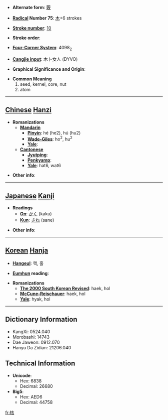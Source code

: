 * '''Alternate form''': [[覈]]

* '''[[Wiktionary:Chinese radical index| Radical]] Number 75''': [[Wiktionary:Chinese radical index 木|木]]+6 strokes

* '''[[Wiktionary:Chinese total strokes index|Stroke number]]''': [[Wiktionary:Chinese total strokes index 10|10]]

* '''Stroke order''': 

* '''[[Wiktionary:Chinese four corner index|Four-Corner System]]''': 4098<sub>2</sub>

* '''[[Wiktionary:Chinese Cangjie index|Cangjie input]]''': 木卜女人 (DYVO)

* '''Graphical Significance and Origin''': 

* '''Common Meaning'''
*#seed, kernel, core, nut
*# atom


----

== [[Chinese]] [[Hanzi]] ==

* '''Romanizations'''
** '''[[Mandarin]]'''
*** '''[[Pinyin]]''': hé (he2), hú (hu2)
*** '''[[Wade-Giles]]''': ho<sup>2</sup>, hu<sup>2</sup>
*** '''[[Yale]]''': 
** '''[[Cantonese]]'''
*** '''[[Jyutping]]''':
*** '''[[Penkyamp]]''': 
*** '''[[Yale]]''': hat6, wat6

* '''Other info''': 

----

== [[Japanese]] [[Kanji]] ==

* '''Readings'''
** '''[[On]]''': [[かく]] (kaku)
** '''[[Kun]]''': [[さね]] (sane)

* '''Other info''':  

----

== [[Korean]] [[Hanja]] ==

* '''[[Hangeul]]''': 핵, 홀

* '''[[Eumhun]] reading''': 

* '''Romanizations'''
** '''[[The 2000 South Korean Revised Romanization|The 2000 South Korean Revised]]''': haek, hol
** '''[[McCune-Reischauer]]''': haek, hol
** '''[[Yale]]''': hyak, hol

----

== Dictionary Information ==

* KangXi: 0524.040
* Morobashi: 14743
* Dae Jaweon: 0912.070
* Hanyu Da Zidian: 21206.040

== Technical Information ==

* '''Unicode''':
** Hex: 6838
** Decimal: 26680
* '''Big5''':
** Hex: AED6
** Decimal: 44758

[[fr:核]]